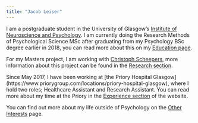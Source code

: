 ```yaml
---
title: "Jacob Leiser"
---
```


I am a postgraduate student in the University of Glasgow's
[Institute of Neuroscience and Psychology](http://www.gla.ac.uk/researchinstitutes/neurosciencepsychology/). I am currently doing the Research Methods of Psychological Science MSc after graduating from my Psychology BSc degree earlier in 2018, you can read more about this on my [Education page](edu.html).

For my Masters project, I am working with [Christoph Scheepers](https://www.gla.ac.uk/researchinstitutes/neurosciencepsychology/staff/christophscheepers/), more information about this project can be found in the [Research section](research.html).

Since May 2017, I have been working at [the Priory Hospital Glasgow] (https://www.priorygroup.com/locations/priory-hospital-glasgow), where I hold two roles; Healthcare Assistant and Research Assistant. You can read more about my time at the Priory in the [Experience section](exp.html) of the website.

You can find out more about my life outside of Psychology on the [Other Interests](int.html) page.